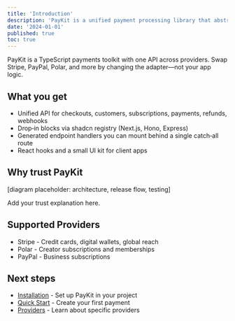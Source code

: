 ```yaml
---
title: 'Introduction'
description: 'PayKit is a unified payment processing library that abstracts away provider-specific implementations, allowing you to switch between payment providers without rewriting your code.'
date: '2024-01-01'
published: true
toc: true
---
```


PayKit is a TypeScript payments toolkit with one API across providers. Swap Stripe, PayPal, Polar, and more by changing the adapter—not your app logic.

## What you get

- Unified API for checkouts, customers, subscriptions, payments, refunds, webhooks
- Drop‑in blocks via shadcn registry (Next.js, Hono, Express)
- Generated endpoint handlers you can mount behind a single catch‑all route
- React hooks and a small UI kit for client apps

## Why trust PayKit

[diagram placeholder: architecture, release flow, testing]

Add your trust explanation here.

## Supported Providers

- Stripe - Credit cards, digital wallets, global reach
- Polar - Creator subscriptions and memberships
- PayPal - Business subscriptions

## Next steps

- [Installation](/docs/installation) - Set up PayKit in your project
- [Quick Start](/docs/getting-started) - Create your first payment
- [Providers](/docs/providers/stripe) - Learn about specific providers
